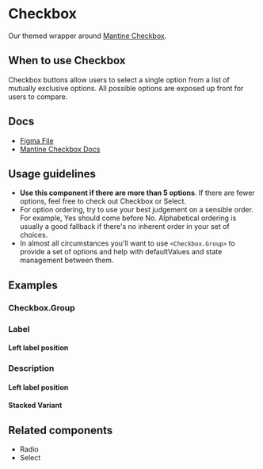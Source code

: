 
<Meta of={CheckboxStories} />

# Checkbox

Our themed wrapper around [Mantine Checkbox](https://v6.mantine.dev/core/checkbox/).

## When to use Checkbox

Checkbox buttons allow users to select a single option from a list of mutually exclusive options. All possible options are exposed up front for users to compare.

## Docs

- [Figma File](https://www.figma.com/file/sF1qSHk6yVqO1rFgmH0nzT/Input-%2F-Checkbox?type=design&node-id=1-96&mode=design&t=yaNljw178EFJeU7k-0)
- [Mantine Checkbox Docs](https://v6.mantine.dev/core/checkbox/)

## Usage guidelines

- **Use this component if there are more than 5 options**. If there are fewer options, feel free to check out Checkbox or Select.
- For option ordering, try to use your best judgement on a sensible order. For example, Yes should come before No. Alphabetical ordering is usually a good fallback if there's no inherent order in your set of choices.
- In almost all circumstances you'll want to use `<Checkbox.Group>` to provide a set of options and help with defaultValues and state management between them.

## Examples

<Canvas of={CheckboxStories.Default} />

### Checkbox.Group

<Canvas of={CheckboxStories.CheckboxGroup} />

### Label

<Canvas of={CheckboxStories.Label} />

#### Left label position

<Canvas of={CheckboxStories.LabelLeftPosition} />

### Description

<Canvas of={CheckboxStories.Description} />

#### Left label position

<Canvas of={CheckboxStories.DescriptionLeftPosition} />

#### Stacked Variant

<Canvas of={CheckboxStories.Stacked} />

## Related components

- Radio
- Select
